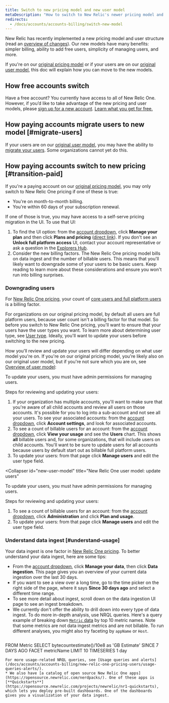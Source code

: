 ```yaml
---
title: Switch to new pricing model and new user model
metaDescription: "How to switch to New Relic's newer pricing model and new user model."
redirects: 
  - /docs/accounts/accounts-billing/switch-new-model
---
```


New Relic has recently implemented a new pricing model and user structure (read an [overview of changes](/docs/accounts/original-accounts-billing/original-product-based-pricing/overview-changes-pricing-user-model/)). Our new models have many benefits: simpler billing, ability to add free users, simplicity of managing users, and more. 

If you're on our [original pricing model](/docs/accounts/original-accounts-billing/original-product-based-pricing/overview-changes-pricing-user-model/#pricing-plans) or if your users are on our [original user model](/docs/accounts/original-accounts-billing/original-product-based-pricing/overview-changes-pricing-user-model/#user-models), this doc will explain how you can move to the new models. 


## How free accounts switch

Have a free account? You currently have access to all of New Relic One. However, if you’d like to take advantage of the new pricing and user models, please [sign up for a new account](https://newrelic.com/signup/). [Learn what you get for free.](/docs/accounts/accounts-billing/new-relic-one-pricing-billing/new-relic-one-pricing-billing/#free)

## How paying accounts migrate users to new model [#migrate-users]

If your users are on our [original user model](#user-models), you may have the ability to [migrate your users](/docs/accounts/original-accounts-billing/original-users-roles/user-migration/). Some organizations cannot yet do this. 

## How paying accounts switch to new pricing [#transition-paid]

If you're a paying account on our [original pricing model](/docs/accounts/original-accounts-billing/original-product-based-pricing/overview-changes-pricing-user-model/#user-models), you may only switch to New Relic One pricing if one of these is true: 

* You're on month-to-month billing.
* You're within 60 days of your subscription renewal. 

If one of those is true, you may have access to a self-serve pricing migration in the UI. To use that UI: 

1. To find the UI option: from the [account dropdown](/docs/using-new-relic/welcome-new-relic/get-started/glossary/#account-dropdown), click **Manage your plan** and then click **Plans and pricing** ([direct link](https://one.newrelic.com/launcher/nr1-core.settings?pane=eyJhY2NvdW50SWQiOjI0NDEyODYsIm5lcmRsZXRJZCI6ImNvbW1lcmNlLW5lcmRsZXRzLm5yLXNob3AtZW50cnkiLCJwYXRoIjoiL3BsYW5zLWFuZC1wcmljaW5nIiwibWlncmF0aW9uRWxpZ2libGUiOnRydWUsImFjY291bnROYW1lIjoiU3RyYWRvcyBMYWJzIn0=&platform[accountId]=)). If you don't see an **Unlock full platform access** UI, contact your account representative or ask a question in the [Explorers Hub](https://discuss.newrelic.com/). 
2. Consider the new billing factors. The New Relic One pricing model bills on data ingest and the number of billable users. This means that you'll likely want to downgrade some of your users to be basic users. Keep reading to learn more about these considerations and ensure you won't run into billing surprises.  

### Downgrading users

For [New Relic One pricing](/docs/accounts/accounts-billing/new-relic-one-pricing-billing/new-relic-one-pricing-billing/), your count of [core users and full platform users](/docs/accounts/accounts-billing/new-relic-one-user-management/user-type) is a billing factor. 

For organizations on our original pricing model, by default all users are full platform users, because user count isn't a billing factor for that model. So before you switch to New Relic One pricing, you'll want to ensure that your users have the user types you want. To learn more about determining user type, see [User type](/docs/accounts/accounts-billing/new-relic-one-user-management/user-type). Ideally, you'll want to update your users before switching to the new pricing. 

How you'll review and update your users will differ depending on what user model you're on. If you're on our original pricing model, you're likely also on our original user model, but if you're not sure which you are on, see [Overview of user model](/docs/accounts/original-accounts-billing/original-product-based-pricing/overview-changes-pricing-user-model/#user-models): 

<CollapserGroup>
  <Collapser
    id="original-model"
    title="Original user model: update users"
  >

To update your users, you must have admin permissions for managing users.

Steps for reviewing and updating your users: 
1. If your organization has multiple accounts, you'll want to make sure that you're aware of all child accounts and review all users on those accounts. It's possible for you to log into a sub-account and not see all your users. To see your associated accounts: from the [account dropdown](/docs/using-new-relic/welcome-new-relic/get-started/glossary/#account-dropdown), click **Account settings**, and look for associated accounts. 
2. To see a count of billable users for an account: from the [account dropdown](/docs/using-new-relic/welcome-new-relic/get-started/glossary/#account-dropdown), click **View your usage** and see the **Users** chart. This shows **all** billable users and, for some organizations, that will include users on child accounts. You'll want to be sure to update users for all accounts because users by default start out as billable full platform users.
3. To update your users: from that page click **Manage users** and edit the user type field. 

  </Collapser>

  <Collapser
    id="new-user-model"
    title="New Relic One user model: update users"
  >

To update your users, you must have admin permissions for managing users.

Steps for reviewing and updating your users: 

1. To see a count of billable users for an account: from the [account dropdown](/docs/using-new-relic/welcome-new-relic/get-started/glossary/#account-dropdown), click **Administration** and click **Plan and usage**.
2. To update your users: from that page click **Manage users** and edit the user type field. 

  </Collapser>
</CollapserGroup>

### Understand data ingest [#understand-usage] 

Your data ingest is one factor in [New Relic One pricing](/docs/accounts/accounts-billing/new-relic-one-pricing-billing/new-relic-one-pricing-billing/). To better understand your data ingest, here are some tips:

* From the [account dropdown](/docs/using-new-relic/welcome-new-relic/get-started/glossary/#account-dropdown), click **Manage your data**, then click **Data ingestion**. This page gives you an overview of your current data ingestion over the last 30 days. 
* If you want to see a view over a long time, go to the time picker on the right side of the page, where it says **Since 30 days ago** and select a different time range.
* To see more detail about ingest, scroll down on the data ingestion UI page to see an ingest breakdown.
* We currently don't offer the ability to drill down into every type of data ingest. To do more in-depth analysis, use NRQL queries. Here's a query example of breaking down [`Metric` data](/docs/telemetry-data-platform/understand-data/new-relic-data-types/#dimensional-metrics) by top 10 metric names. Note that some metrics are not data ingest metrics and are not billable. To run different analyses, you might also try faceting by `appName` or `Host`.
   ```
FROM Metric SELECT bytecountestimate()/10e8 as 'GB Estimate' 
SINCE 7 DAYS AGO 
FACET metricName LIMIT 10 TIMESERIES 1 day
   ```
  For more usage-related NRQL queries, see [Usage queries and alerts](/docs/accounts/accounts-billing/new-relic-one-pricing-users/usage-queries-alerts/).  
* We also have [a catalog of open source New Relic One apps](https://opensource.newrelic.com/nerdpacks/). One of these apps is [**Quickstarts**](https://opensource.newrelic.com/projects/newrelic/nr1-quickstarts), which lets you deploy pre-built dashboards. One of the dashboards gives you a visualization of your data ingest.








